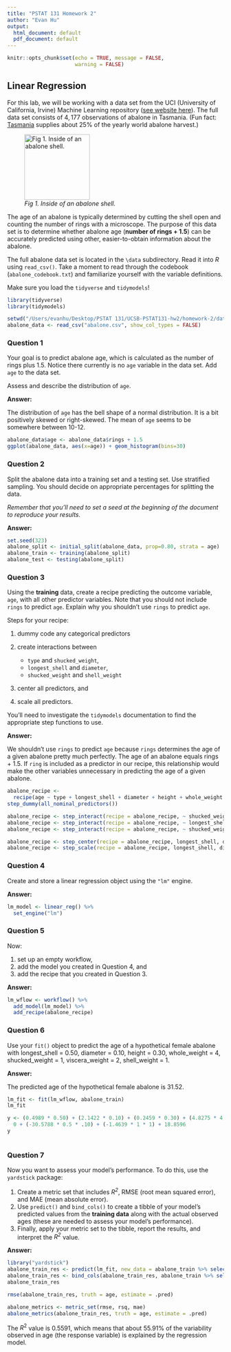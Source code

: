 ```yaml
---
title: "PSTAT 131 Homework 2"
author: "Evan Hu"
output:
  html_document: default
  pdf_document: default
---
```


```r
knitr::opts_chunk$set(echo = TRUE, message = FALSE,
                      warning = FALSE)
```

## Linear Regression

For this lab, we will be working with a data set from the UCI (University of California, Irvine) Machine Learning repository ([see website here](http://archive.ics.uci.edu/ml/datasets/Abalone)). The full data set consists of $4,177$ observations of abalone in Tasmania. (Fun fact: [Tasmania](https://en.wikipedia.org/wiki/Tasmania "Tasmania") supplies about $25\%$ of the yearly world abalone harvest.)

![*Fig 1. Inside of an abalone shell.*](https://cdn.shopify.com/s/files/1/1198/8002/products/1d89434927bffb6fd1786c19c2d921fb_2000x_652a2391-5a0a-4f10-966c-f759dc08635c_1024x1024.jpg?v=1582320404){width="152"}

The age of an abalone is typically determined by cutting the shell open and counting the number of rings with a microscope. The purpose of this data set is to determine whether abalone age (**number of rings + 1.5**) can be accurately predicted using other, easier-to-obtain information about the abalone.

The full abalone data set is located in the `\data` subdirectory. Read it into *R* using `read_csv()`. Take a moment to read through the codebook (`abalone_codebook.txt`) and familiarize yourself with the variable definitions.

Make sure you load the `tidyverse` and `tidymodels`!

```r
library(tidyverse)
library(tidymodels)

setwd("/Users/evanhu/Desktop/PSTAT 131/UCSB-PSTAT131-hw2/homework-2/data/")
abalone_data <- read_csv("abalone.csv", show_col_types = FALSE)
```

### Question 1

Your goal is to predict abalone age, which is calculated as the number of rings plus 1.5. Notice there currently is no `age` variable in the data set. Add `age` to the data set.

Assess and describe the distribution of `age`.

**Answer:**

The distribution of `age` has the bell shape of a normal distribution. It is a bit positively skewed or right-skewed. The mean of `age` seems to be somewhere between 10-12. 

```r
abalone_data$age <- abalone_data$rings + 1.5
ggplot(abalone_data, aes(x=age)) + geom_histogram(bins=30)
```


### Question 2

Split the abalone data into a training set and a testing set. Use stratified sampling. You should decide on appropriate percentages for splitting the data.

*Remember that you'll need to set a seed at the beginning of the document to reproduce your results.*

**Answer:**

```r
set.seed(323)
abalone_split <- initial_split(abalone_data, prop=0.80, strata = age)
abalone_train <- training(abalone_split)
abalone_test <- testing(abalone_split)
```

### Question 3

Using the **training** data, create a recipe predicting the outcome variable, `age`, with all other predictor variables. Note that you should not include `rings` to predict `age`. Explain why you shouldn't use `rings` to predict `age`.

Steps for your recipe:

1.  dummy code any categorical predictors

2.  create interactions between

    -   `type` and `shucked_weight`,
    -   `longest_shell` and `diameter`,
    -   `shucked_weight` and `shell_weight`

3.  center all predictors, and

4.  scale all predictors.

You'll need to investigate the `tidymodels` documentation to find the appropriate step functions to use.

**Answer:**

We shouldn't use `rings` to predict `age` because `rings` determines the age of a given abalone pretty much perfectly. The age of an abalone equals rings + 1.5. If `ring` is included as a predictor in our recipe, this relationship would make the other variables unnecessary in predicting the age of a given abalone. 


```r
abalone_recipe <- 
  recipe(age ~ type + longest_shell + diameter + height + whole_weight + shucked_weight + viscera_weight + shell_weight, data = abalone_train) %>%
step_dummy(all_nominal_predictors())

abalone_recipe <- step_interact(recipe = abalone_recipe, ~ shucked_weight:starts_with("type"))
abalone_recipe <- step_interact(recipe = abalone_recipe, ~ longest_shell:diameter)
abalone_recipe <- step_interact(recipe = abalone_recipe, ~ shucked_weight:shell_weight)

abalone_recipe <- step_center(recipe = abalone_recipe, longest_shell, diameter, height, whole_weight, shucked_weight, viscera_weight, shell_weight)
abalone_recipe <- step_scale(recipe = abalone_recipe, longest_shell, diameter, height, whole_weight, shucked_weight, viscera_weight, shell_weight) 

```

### Question 4

Create and store a linear regression object using the `"lm"` engine.

**Answer:**

```r
lm_model <- linear_reg() %>% 
  set_engine("lm")
```

### Question 5

Now:

1.  set up an empty workflow,
2.  add the model you created in Question 4, and
3.  add the recipe that you created in Question 3.

**Answer:**

```r
lm_wflow <- workflow() %>% 
  add_model(lm_model) %>% 
  add_recipe(abalone_recipe)
```

### Question 6

Use your `fit()` object to predict the age of a hypothetical female abalone with longest_shell = 0.50, diameter = 0.10, height = 0.30, whole_weight = 4, shucked_weight = 1, viscera_weight = 2, shell_weight = 1.

**Answer:**

The predicted age of the hypothetical female abalone is 31.52. 

```r
lm_fit <- fit(lm_wflow, abalone_train)
lm_fit

y <- (0.4989 * 0.50) + (2.1422 * 0.10) + (0.2459 * 0.30) + (4.8275 * 4) + (-4.2756 * 1) + (-0.8344 * 2) + (1.7496 * 1) +
  0 + (-30.5788 * 0.5 * .10) + (-1.4639 * 1 * 1) + 18.8596
y
  
```

### Question 7

Now you want to assess your model's performance. To do this, use the `yardstick` package:

1.  Create a metric set that includes *R^2^*, RMSE (root mean squared error), and MAE (mean absolute error).
2.  Use `predict()` and `bind_cols()` to create a tibble of your model's predicted values from the **training data** along with the actual observed ages (these are needed to assess your model's performance).
3.  Finally, apply your metric set to the tibble, report the results, and interpret the *R^2^* value.

**Answer:**

```r
library("yardstick")
abalone_train_res <- predict(lm_fit, new_data = abalone_train %>% select(-age))
abalone_train_res <- bind_cols(abalone_train_res, abalone_train %>% select(age))
abalone_train_res 

rmse(abalone_train_res, truth = age, estimate = .pred)

abalone_metrics <- metric_set(rmse, rsq, mae)
abalone_metrics(abalone_train_res, truth = age, estimate = .pred)

```

The $R^2$ value is 0.5591, which means that about 55.91% of the variability observed in age (the response variable) is explained by the regression model. 






